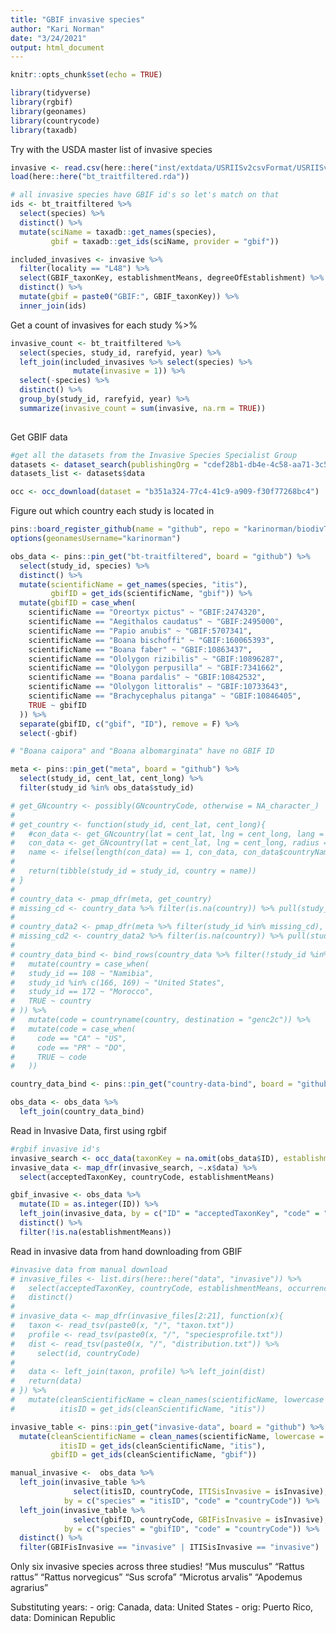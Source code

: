 ```yaml
---
title: "GBIF invasive species"
author: "Kari Norman"
date: "3/24/2021"
output: html_document
---
```


```r
knitr::opts_chunk$set(echo = TRUE)
```

```r
library(tidyverse)
library(rgbif)
library(geonames)
library(countrycode)
library(taxadb)
```

Try with the USDA master list of invasive species
```r
invasive <- read.csv(here::here("inst/extdata/USRIISv2csvFormat/USRIISv2_MasterList.csv"))
load(here::here("bt_traitfiltered.rda"))

# all invasive species have GBIF id's so let's match on that
ids <- bt_traitfiltered %>%
  select(species) %>% 
  distinct() %>%
  mutate(sciName = taxadb::get_names(species),
         gbif = taxadb::get_ids(sciName, provider = "gbif"))

included_invasives <- invasive %>%
  filter(locality == "L48") %>% 
  select(GBIF_taxonKey, establishmentMeans, degreeOfEstablishment) %>%
  distinct() %>% 
  mutate(gbif = paste0("GBIF:", GBIF_taxonKey)) %>%
  inner_join(ids)
```
Get a count of invasives for each study %>%
```r
invasive_count <- bt_traitfiltered %>%
  select(species, study_id, rarefyid, year) %>%
  left_join(included_invasives %>% select(species) %>%
              mutate(invasive = 1)) %>%
  select(-species) %>%
  distinct() %>%
  group_by(study_id, rarefyid, year) %>%
  summarize(invasive_count = sum(invasive, na.rm = TRUE))
  
```


Get GBIF data
```r
#get all the datasets from the Invasive Species Specialist Group
datasets <- dataset_search(publishingOrg = "cdef28b1-db4e-4c58-aa71-3c5238c2d0b5", limit = 300)
datasets_list <- datasets$data

occ <- occ_download(dataset = "b351a324-77c4-41c9-a909-f30f77268bc4")
```

Figure out which country each study is located in 
```r
pins::board_register_github(name = "github", repo = "karinorman/biodivTS_data", branch = "master")
options(geonamesUsername="karinorman")

obs_data <- pins::pin_get("bt-traitfiltered", board = "github") %>%
  select(study_id, species) %>%
  distinct() %>%
  mutate(scientificName = get_names(species, "itis"),
         gbifID = get_ids(scientificName, "gbif")) %>%
  mutate(gbifID = case_when(
    scientificName == "Oreortyx pictus" ~ "GBIF:2474320",
    scientificName == "Aegithalos caudatus" ~ "GBIF:2495000",
    scientificName == "Papio anubis" ~ "GBIF:5707341",
    scientificName == "Boana bischoffi" ~ "GBIF:160065393",
    scientificName == "Boana faber" ~ "GBIF:10863437",
    scientificName == "Ololygon rizibilis" ~ "GBIF:10896287",
    scientificName == "Ololygon perpusilla" ~ "GBIF:7341662",
    scientificName == "Boana pardalis" ~ "GBIF:10842532",
    scientificName == "Ololygon littoralis" ~ "GBIF:10733643",
    scientificName == "Brachycephalus pitanga" ~ "GBIF:10846405",
    TRUE ~ gbifID
  )) %>%
  separate(gbifID, c("gbif", "ID"), remove = F) %>%
  select(-gbif)

# "Boana caipora" and "Boana albomarginata" have no GBIF ID 

meta <- pins::pin_get("meta", board = "github") %>%
  select(study_id, cent_lat, cent_long) %>%
  filter(study_id %in% obs_data$study_id)

# get_GNcountry <- possibly(GNcountryCode, otherwise = NA_character_)
# 
# get_country <- function(study_id, cent_lat, cent_long){
#   #con_data <- get_GNcountry(lat = cent_lat, lng = cent_long, lang = "en", radius = 50)
#   con_data <- get_GNcountry(lat = cent_lat, lng = cent_long, radius = 50)
#   name <- ifelse(length(con_data) == 1, con_data, con_data$countryName)
#   
#   return(tibble(study_id = study_id, country = name))
# }
# 
# country_data <- pmap_dfr(meta, get_country)
# missing_cd <- country_data %>% filter(is.na(country)) %>% pull(study_id)
# 
# country_data2 <- pmap_dfr(meta %>% filter(study_id %in% missing_cd), get_country)
# missing_cd2 <- country_data2 %>% filter(is.na(country)) %>% pull(study_id)
# 
# country_data_bind <- bind_rows(country_data %>% filter(!study_id %in% country_data2$study_id),country_data2) %>%
#   mutate(country = case_when(
#   study_id == 108 ~ "Namibia",
#   study_id %in% c(166, 169) ~ "United States",
#   study_id == 172 ~ "Morocco",
#   TRUE ~ country
# )) %>%
#   mutate(code = countryname(country, destination = "genc2c")) %>%
#   mutate(code = case_when(
#     code == "CA" ~ "US",
#     code == "PR" ~ "DO",
#     TRUE ~ code
#   ))

country_data_bind <- pins::pin_get("country-data-bind", board = "github")

obs_data <- obs_data %>%
  left_join(country_data_bind)
```

Read in Invasive Data, first using rgbif
```r
#rgbif invasive id's 
invasive_search <- occ_data(taxonKey = na.omit(obs_data$ID), establishmentMeans = "INVASIVE;INTRODUCED", limit = 3000)
invasive_data <- map_dfr(invasive_search, ~.x$data) %>%
  select(acceptedTaxonKey, countryCode, establishmentMeans)

gbif_invasive <- obs_data %>%
  mutate(ID = as.integer(ID)) %>%
  left_join(invasive_data, by = c("ID" = "acceptedTaxonKey", "code" = "countryCode")) %>%
  distinct() %>%
  filter(!is.na(establishmentMeans))
```

Read in invasive data from hand downloading from GBIF
```r
#invasive data from manual download  
# invasive_files <- list.dirs(here::here("data", "invasive")) %>%
#   select(acceptedTaxonKey, countryCode, establishmentMeans, occurrenceStatus) %>% 
#   distinct()
# 
# invasive_data <- map_dfr(invasive_files[2:21], function(x){
#   taxon <- read_tsv(paste0(x, "/", "taxon.txt"))
#   profile <- read_tsv(paste0(x, "/", "speciesprofile.txt"))
#   dist <- read_tsv(paste0(x, "/", "distribution.txt")) %>%
#     select(id, countryCode)
#   
#   data <- left_join(taxon, profile) %>% left_join(dist)
#   return(data)
# }) %>%
#   mutate(cleanScientificName = clean_names(scientificName, lowercase = FALSE),
#          itisID = get_ids(cleanScientificName, "itis")) 

invasive_table <- pins::pin_get("invasive-data", board = "github") %>%
  mutate(cleanScientificName = clean_names(scientificName, lowercase = FALSE),
           itisID = get_ids(cleanScientificName, "itis"),
         gbifID = get_ids(cleanScientificName, "gbif"))

manual_invasive <-  obs_data %>%
  left_join(invasive_table %>% 
              select(itisID, countryCode, ITISisInvasive = isInvasive), 
            by = c("species" = "itisID", "code" = "countryCode")) %>%
  left_join(invasive_table %>% 
              select(gbifID, countryCode, GBIFisInvasive = isInvasive), 
            by = c("species" = "gbifID", "code" = "countryCode")) %>%
  distinct() %>% 
  filter(GBIFisInvasive == "invasive" | ITISisInvasive == "invasive")

```
Only six invasive species across three studies!
"Mus musculus"      "Rattus rattus"     "Rattus norvegicus" "Sus scrofa"        "Microtus arvalis"  "Apodemus agrarius"

Substituting years:
- orig: Canada, data: United States
- orig: Puerto Rico, data: Dominican Republic

